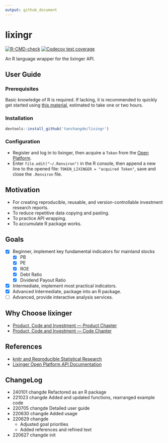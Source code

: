 ```yaml
---
output: github_document
---
```


# lixingr

<!-- badges: start -->

[![R-CMD-check](https://github.com/tanchangde/lixingr/actions/workflows/R-CMD-check.yaml/badge.svg)](https://github.com/tanchangde/lixingr/actions/workflows/R-CMD-check.yaml)
[![Codecov test coverage](https://codecov.io/gh/tanchangde/lixingr/branch/main/graph/badge.svg)](https://app.codecov.io/gh/tanchangde/lixingr?branch=main)
<!-- badges: end -->

An R language wrapper for the lixinger API.

## User Guide

### Prerequisites

Basic knowledge of R is required. If lacking, it is recommended to quickly get started using [this material](https://bookdown.org/wangminjie/R4DS/), estimated to take one or two hours.

### Installation

```r
devtools::install_github('tanchangde/lixingr')
```

### Configuration

-   Register and log in to lixinger, then acquire a `Token` from the [Open Platform](https://www.lixinger.com/open/api/token).
-   Enter `file.edit("~/.Renviron")` in the R console, then append a new line to the opened file: `TOKEN_LIXINGER = "acquired Token"`, save and close the `.Renviron` file.

## Motivation

-   For creating reproducible, reusable, and version-controllable investment research reports.
-   To reduce repetitive data copying and pasting.
-   To practice API wrapping.
-   To accumulate R package works.

## Goals

-   [x] Beginner, implement key fundamental indicators for mainland stocks
    -   [x] PB
    -   [x] PE
    -   [x] ROE
    -   [x] Debt Ratio
    -   [x] Dividend Payout Ratio
-   [x] Intermediate, implement most practical indicators.
-   [x] Advanced Intermediate, package into an R package.
-   [ ] Advanced, provide interactive analysis services.

## Why Choose lixinger

-   [Product, Code and Investment — Product Chapter](https://www.lixinger.com/marketing/about-us-product)
-   [Product, Code and Investment — Code Chapter](https://www.lixinger.com/marketing/about-us-coding)

## References

-   [knitr and Reproducible Statistical Research](https://cosx.org/2012/06/reproducible-research-with-knitr/)
-   [Lixinger Open Platform API Documentation](https://www.lixinger.com/open/api/doc)

## ChangeLog

-   240101 changde Refactored as an R package
-   221023 changde Added and updated functions, rearranged example code
-   220705 changde Detailed user guide
-   220630 changde Added usage
-   220629 changde
    -   Adjusted goal priorities
    -   Added references and refined text
-   220627 changde init
